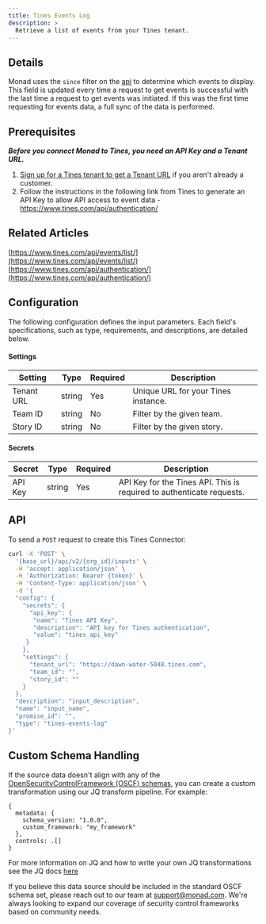 ```yaml
---
title: Tines Events Log
description: >
  Retrieve a list of events from your Tines tenant.
---
```


## Details
Monad uses the `since` filter on the [api](https://www.tines.com/api/events/list/) to determine which events to display. This field is updated every time a request to get events is successful with the last time a request to get events was initiated. If this was the first time requesting for events data, a full sync of the data is performed.

## Prerequisites

***Before you connect Monad to Tines, you need an API Key and a Tenant URL.*** 

1. [Sign up for a Tines tenant to get a Tenant URL](https://login.tines.com/signup) if you aren't already a customer.
2. Follow the instructions in the following link from Tines to generate an API Key to allow API access to event data - https://www.tines.com/api/authentication/

## Related Articles

[https://www.tines.com/api/events/list/](https://www.tines.com/api/events/list/)
[https://www.tines.com/api/authentication/](https://www.tines.com/api/authentication/)

## Configuration
The following configuration defines the input parameters. Each field's specifications, such as type, requirements, and descriptions, are detailed below.

#### Settings

| Setting | Type | Required | Description |
|---------|------|----------|-------------|
| Tenant URL | string | Yes | Unique URL for your Tines instance. |
| Team ID | string | No | Filter by the given team. |
| Story ID | string | No | Filter by the given story. |


#### Secrets

| Secret | Type | Required | Description |
|---------|------|----------|-------------|
| API Key | string | Yes | API Key for the Tines API. This is required to authenticate requests. |

## API

To send a `POST` request to create this Tines Connector:

```bash
curl -X 'POST' \
  '{base_url}/api/v2/{org_id}/inputs' \
  -H 'accept: application/json' \
  -H 'Authorization: Bearer {token}' \
  -H 'Content-Type: application/json' \
  -d '{
  "config": {
    "secrets": {
      "api_key": {
       "name": "Tines API Key",
       "description": "API key for Tines authentication",
       "value": "tines_api_key"
     }
    },
    "settings": {
      "tenant_url": "https://dawn-water-5048.tines.com",
      "team_id": "",
      "story_id": ""
    }
  },
  "description": "input_description",
  "name": "input_name",
  "promise_id": "",
  "type": "tines-events-log"
}'
```

## Custom Schema Handling

If the source data doesn't align with any of the [OpenSecurityControlFramework (OSCF) schemas](https://github.com/ocsf), you can create a custom transformation using our JQ transform pipeline. For example:

```jq
{
  metadata: {
    schema_version: "1.0.0",
    custom_framework: "my_framework"
  },
  controls: .[]
}
```

For more information on JQ and how to write your own JQ transformations see the JQ docs [here](https://jqlang.github.io/jq/)

If you believe this data source should be included in the standard OSCF schema set, please reach out to our team at [support@monad.com](mailto:support@monad.com). We're always looking to expand our coverage of security control frameworks based on community needs.

